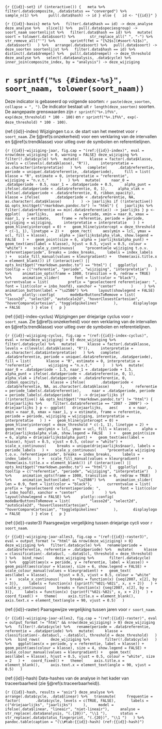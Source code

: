 ```{r {{id}}-set}
if (interactive()) {
  meta %>%
    filter(.data$composite, .data$status == "converged") %>%
    sample_n(1) %>%
    pull(.data$hash) -> id
} else {
  id <- "{{id}}"
}
```

```{r {{id}}-basis}
meta %>%
  filter(.data$hash == id) -> deze_analyse
deze_analyse %>%
  slice(1) %>%
  pull(.data$speciesgroup) -> soort_naam
soortenlijst %>%
  filter(.data$hash == id) %>%
  mutate(
    soort = tolower(.data$soort) %>%
      str_replace_all(" ", "-") %>%
      str_remove_all("'") %>%
      sprintf(fmt = "[%2$s](#soort-%1$s)", .data$soort)
  ) %>%
  arrange(.data$soort) %>%
  pull(.data$soort) -> deze_soorten
soortenlijst %>%
  filter(.data$hash == id) %>%
  distinct(.data$drempel) %>%
  pull(.data$drempel) -> deze_threshold
deze_analyse %>%
  select(.data$analysis, .data$cycle) %>%
  inner_join(composite_index, by = "analysis") -> deze_wijziging
```

# `r sprintf("%s {#index-%s}", soort_naam, tolower(soort_naam))`

Deze indicator is gebaseerd op volgende soorten: `r paste(deze_soorten, collapse = ", ")`.
De indicator bestaat uit `r length(deze_soorten)` soorten.
De aangepaste grenswaarden zijn `r sprintf("%+.1f%%", exp(deze_threshold) * 100 - 100)` en `r sprintf("%+.1f%%", exp(-deze_threshold) * 100 - 100)`.

(ref:{{id}}-index) Wijzigingen t.o.v. de start van het meetnet voor `r soort_naam`. Zie §\@ref(s:onzekerheid) voor een verklaring van de intervallen en §\@ref(s:trendklasse) voor uitleg over de symbolen en referentielijnen.

```{r {{id}}-wijziging-jaar, fig.cap = "(ref:{{id}}-index)", eval = nrow(deze_wijziging) > 0, warning = FALSE}
deze_wijziging %>%
  filter(!.data$cycle) %>%
  mutate(
    klasse = factor(.data$klasse, levels = c(levels(.data$klasse), "R")),
    interpretatie = as.character(interpretatie)
  ) %>%
  complete(
    .data$referentie, periode = unique(.data$referentie, .data$periode),
    fill = list(
      klasse = "R", estimate = 0, interpretatie = "referentie",
      wijziging = "n.v.t."
    )
  ) %>%
  mutate(
    naar_0 = .data$periode - 0.5, naar_1 = .data$periode + 0.5,
    alpha_punt = ifelse(.data$periode < .data$referentie, 0, 1),
    alpha_vlak = ifelse(.data$periode < .data$referentie, 0, ribbon_opacity),
    klasse = ifelse(
      .data$periode < .data$referentie, NA, as.character(.data$klasse)
    )
  ) -> jaarlijks
if (!interactive() && opts_knit$get("rmarkdown.pandoc.to") != "html") {
  jaarlijks %>%
    filter(.data$referentie == min(.data$referentie)) -> jaarlijks
}
p <- ggplot(
  jaarlijks,
  aes(
    x = periode, xmin = naar_0, xmax = naar_1, y = estimate,
    frame = referentie, periode = periode, wijziging = wijziging,
    interpretatie = interpretatie
  )
) +
  geom_hline(yintercept = 0) +
  geom_hline(yintercept = deze_threshold * c(-1, 1), linetype = 2) +
  geom_rect(
    aes(ymin = lcl, ymax = ucl, fill = klasse),
    alpha = jaarlijks$alpha_vlak, show.legend = FALSE
  ) +
  geom_point(size = 6, alpha = jaarlijks$alpha_punt) +
  geom_text(aes(label = klasse), hjust = 0.5, vjust = 0.5, colour = "white") +
  scale_y_continuous(
    "procentuele wijziging t.o.v. referentieperiode", breaks = index_breaks,
    labels = index_labels
  ) +
  scale_fill_manual(values = kleurgradient) +
  theme(axis.title.x = element_blank())
if (interactive() || opts_knit$get("rmarkdown.pandoc.to") == "html") {
  ggplotly(
    p, tooltip = c("referentie", "periode", "wijziging", "interpretatie")
  ) %>%
    animation_opts(frame = 1000, transition = 0, redraw = TRUE) %>%
    animation_slider(
      font = list(color = "black"),
      currentvalue = list(
        prefix = "geselecteerd referentiejaar: ",
        font = list(color = inbo_hoofd), xanchor = "center"
      )
    ) %>%
    animation_button(label = "\u25B6") %>%
    layout(showlegend = FALSE) %>%
    plotly::config(
      modeBarButtonsToRemove = list(
        "lasso2d", "select2d", "autoScale2d", "hoverClosestCartesian",
        "hoverCompareCartesian", "toggleSpikelines"
      ),
      displaylogo = FALSE
    )
} else {
  p
}
```

(ref:{{id}}-index-cyclus) Wijzigingen per driejarige cyclus voor `r soort_naam`. Zie §\@ref(s:onzekerheid) voor een verklaring van de intervallen en §\@ref(s:trendklasse) voor uitleg over de symbolen en referentielijnen.

```{r {{id}}-wijziging-cyclus, fig.cap = "(ref:{{id}}-index-cyclus)", eval = nrow(deze_wijziging) > 0}
deze_wijziging %>%
  filter(.data$cycle) %>%
  mutate(
    klasse = factor(.data$klasse, levels = c(levels(.data$klasse), "R")),
    interpretatie = as.character(.data$interpretatie)
  ) %>%
  complete(
    .data$referentie, periode = unique(.data$referentie, .data$periode),
    fill = list(
      klasse = "R", estimate = 0, interpretatie = "referentie",
      wijziging = "n.v.t."
    )
  ) %>%
  mutate(
    naar_0 = .data$periode - 1.5, naar_1 = .data$periode + 1.5,
    alpha_punt = ifelse(.data$periode < .data$referentie, 0, 1),
    alpha_vlak = ifelse(.data$periode < .data$referentie, 0, ribbon_opacity),
    klasse = ifelse(
      .data$periode < .data$referentie, NA, as.character(.data$klasse)
    ),
    referentie = periode_labels(.data$referentie),
    naar = .data$periode, periode = periode_labels(.data$periode)
  ) -> driejaarlijks
if (!interactive() && opts_knit$get("rmarkdown.pandoc.to") != "html") {
  driejaarlijks %>%
    filter(.data$referentie == "2007 - 2009") -> driejaarlijks
}
p <- ggplot(
  driejaarlijks,
  aes(
    x = naar, xmin = naar_0, xmax = naar_1, y = estimate, frame = referentie,
    periode = periode, wijziging = wijziging, interpretatie = interpretatie
  )
) +
  geom_hline(yintercept = 0) +
  geom_hline(yintercept = deze_threshold * c(-1, 1), linetype = 2) +
  geom_rect(
    aes(ymin = lcl, ymax = ucl, fill = klasse),
    alpha = driejaarlijks$alpha_vlak, show.legend = FALSE
  ) +
  geom_point(size = 6, alpha = driejaarlijks$alpha_punt) +
  geom_text(aes(label = klasse), hjust = 0.5, vjust = 0.5, colour = "white") +
  scale_x_continuous(
    breaks = unique(driejaarlijks$naar), labels = periode_labels
  ) +
  scale_y_continuous(
    "procentuele wijziging t.o.v. referentieperiode", breaks = index_breaks,
    labels = index_labels
  ) +
  scale_fill_manual(values = kleurgradient) +
  theme(axis.title.x = element_blank())
if (interactive() || opts_knit$get("rmarkdown.pandoc.to") == "html") {
  ggplotly(
    p,
    tooltip = c("referentie", "periode", "wijziging", "interpretatie")
  ) %>%
    animation_opts(frame = 1000, transition = 0, redraw = TRUE) %>%
    animation_button(label = "\u25B6") %>%
    animation_slider(
      len = 0.9, font = list(color = "black"),
      currentvalue = list(
        prefix = "geselecteerd referentieperiode: ",
        font = list(color = inbo_hoofd), xanchor = "center"
      )
    ) %>%
    layout(showlegend = FALSE) %>%
    plotly::config(
      modeBarButtonsToRemove = list(
        "lasso2d", "select2d", "autoScale2d", "hoverClosestCartesian",
        "hoverCompareCartesian", "toggleSpikelines"
      ),
      displaylogo = FALSE
    )
} else {
  p
}
```

(ref:{{id}}-raster3) Paarsgewijze vergelijking tussen driejarige cycli voor `r soort_naam`.

```{r {{id}}-wijziging-jaar-alles3, fig.cap = "(ref:{{id}}-raster3)", eval = output_format != "html" && nrow(deze_wijziging) > 0}
deze_wijziging %>%
  filter(.data$cycle) %>%
  rename(periode = .data$referentie, referentie = .data$periode) %>%
  mutate(
    klasse = classification(-.data$ucl, -.data$lcl, threshold = deze_threshold)
  ) %>%
  bind_rows(
    deze_wijziging %>%
      filter(.data$cycle)
  ) %>%
  ggplot(aes(x = periode, y = referentie, label = klasse)) +
  geom_point(aes(colour = klasse), size = 6, show.legend = FALSE) +
  scale_colour_manual(values = kleurgradient) +
  geom_text(
    aes(label = klasse),
    hjust = 0.5, vjust = 0.5, colour = "white"
  ) +
  scale_x_continuous(
    breaks = function(x) {seq(2007, x[2], by = 3)},
    labels = function(x) {sprintf("%02i-%02i", x, x + 2)}
  ) +
  scale_y_continuous(
    breaks = function(x) {seq(2007, x[2], by = 3)},
    labels = function(x) {sprintf("%02i-%02i", x, x + 2)}
  ) +
  coord_fixed() +
  theme(
    axis.title.x = element_blank(),
    axis.text.x = element_text(angle = 90, vjust = 0.5)
  )
```

(ref:{{id}}-raster) Paarsgewijze vergelijking tussen jaren voor `r soort_naam`.

```{r {{id}}-wijziging-jaar-alles2, fig.cap = "(ref:{{id}}-raster)", eval = output_format != "html" && nrow(deze_wijziging) > 0}
deze_wijziging %>%
  filter(!.data$cycle) %>%
  rename(periode = .data$referentie, referentie = .data$periode) %>%
  mutate(
    klasse = classification(-.data$ucl, -.data$lcl, threshold = deze_threshold)
  ) %>%
  bind_rows(
    deze_wijziging %>%
      filter(!.data$cycle)
  ) %>%
  ggplot(aes(x = periode, y = referentie, label = klasse)) +
  geom_point(aes(colour = klasse), size = 4, show.legend = FALSE) +
  scale_colour_manual(values = kleurgradient) +
  geom_text(
    aes(label = klasse), hjust = 0.5, vjust = 0.5, colour = "white", size = 2
  ) +
  coord_fixed() +
  theme(
    axis.title.x = element_blank(),
    axis.text.x = element_text(angle = 90, vjust = 0.5)
  )
```

(ref:{{id}}-hash) Data-hashes van de analyse in het kader van traceerbaarheid (zie §\@ref(s:traceerbaarheid)).

```{r {{id}}-hash, results = "asis"}
deze_analyse %>%
  arrange(.data$cycle, .data$linear) %>%
  transmute(
    frequentie = factor(
      .data$cycle, levels = c(TRUE, FALSE),
      labels = c("driejaarlijks", "jaarlijks")
    ),
    model = ifelse(.data$linear, "lineair", "niet-lineair"),
    analyse = str_replace(.data$analysis, "(.{20})", "\\1 "), 
    status = str_replace(.data$status_fingerprint, "(.{20})", "\\1 ")
  ) %>%
  pandoc.table(caption = "(\\#tab:{{id}}-hash) (ref:{{id}}-hash)")
```
